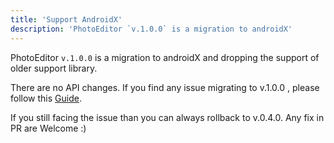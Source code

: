```yaml
---
title: 'Support AndroidX'
description: 'PhotoEditor `v.1.0.0` is a migration to androidX'
---
```

PhotoEditor `v.1.0.0` is a migration to androidX and dropping the support of older support library.

There are no API changes. If you find any issue migrating to v.1.0.0 , please follow this [Guide](https://developer.android.com/jetpack/androidx/migrate).

If you still facing the issue than you can always rollback to v.0.4.0. Any fix in PR are Welcome :)
